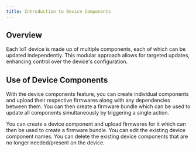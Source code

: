 ```yaml
---
title: Introduction to Device Components
---
```


## Overview

Each IoT device is made up of multiple components, each of which can be updated independently. This modular approach allows for targeted updates, enhancing control over the device's configuration.
## Use of Device Components

With the device components feature, you can create individual components and upload their respective firmwares along with any dependencies between them. You can then create a firmware bundle which can be used to update all components simultaneously by triggering a single action.


<CardGroup cols={2}>
  <Card title="Create a Device Component" icon="plus" href="/platform-guide/device-components/creating-a-device-component">
  You can create a device component and upload firmwares for it which can then be used to create a firmware bundle.
</Card>
  <Card title="Edit a Device Component" icon="pencil" href="/platform-guide/device-components/editing-a-device-component">
  You can edit the existing device component names.
</Card>
  <Card title="Delete a Device Component" icon="trash" href="/platform-guide/device-components/deleting-a-device-component">
  You can delete the existing device components that are no longer needed/present on the device.
</Card>
</CardGroup>
